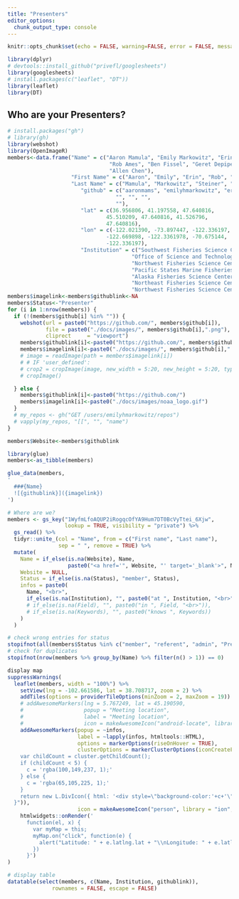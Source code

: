 ```yaml
---
title: "Presenters"
editor_options: 
  chunk_output_type: console
---
```


```r
knitr::opts_chunk$set(echo = FALSE, warning=FALSE, error = FALSE, message = FALSE)

library(dplyr)
# devtools::install_github("privefl/googlesheets")
library(googlesheets)
# install.packages(c("leaflet", "DT"))
library(leaflet)
library(DT)
```

## Who are your Presenters?

```r
# install.packages("gh")
# library(gh)
library(webshot)
library(OpenImageR)
members<-data.frame("Name" = c("Aaron Mamula", "Emily Markowitz", "Erin Steiner", 
                                "Rob Ames", "Ben Fissel", "Geret Depiper", 
                                "Allen Chen"), 
                    "First Name" = c("Aaron", "Emily", "Erin", "Rob", "Ben", "Geret", "Allen"),
                    "Last Name" = c("Mamula", "Markowitz", "Steiner", "Ames", "Fissel", "Depiper", "Chen"),
                       "github" = c("aaronmams", "emilyhmarkowitz", "erinsteiner-NOAA",
                                  "", "", "",  
                                  ""), 
                       "lat" = c(36.956806, 41.197558, 47.640816, 
                               45.510209, 47.640816, 41.526796, 
                               47.640816), 
                       "lon" = c(-122.021390, -73.897447, -122.336197, 
                               -122.669898, -122.3361978, -70.675144,  
                               -122.336197), 
                       "Institution" = c("Southwest Fisheries Science Center", 
                                       "Office of Science and Technology/Alaska Fisheries Science Center", 
                                       "Northwest Fisheries Science Center", 
                                       "Pacific States Marine Fisheries Commission", 
                                       "Alaska Fisheries Science Center", 
                                       "Northeast Fisheries Science Center", 
                                       "Northwest Fisheries Science Center"))
members$imagelink<-members$githublink<-NA                 
members$Status<-"Presenter"
for (i in 1:nrow(members)) {
  if (!(members$github[i] %in% "")) {
    webshot(url = paste0("https://github.com/", members$github[i]),
            file = paste0("./docs/images/", members$github[i],".png"), 
            cliprect	 = "viewport")
    members$githublink[i]<-paste0("https://github.com/", members$github[i])
    members$imagelink[i]<-paste0("./docs/images/", members$github[i],".png")
    # image = readImage(path = members$imagelink[i])
    # # IF 'user_defined':
    # crop2 = cropImage(image, new_width = 5:20, new_height = 5:20, type = 'user_defined')
    # cropImage()

  } else {
    members$githublink[i]<-paste0("https://github.com/")
    members$imagelink[i]<-paste0("./docs/images/noaa_logo.gif")    
  }
  # my_repos <- gh("GET /users/emilyhmarkowitz/repos")
  # vapply(my_repos, "[[", "", "name")
}

members$Website<-members$githublink

library(glue)
members<-as_tibble(members)

glue_data(members,
'
  ###{Name}
  ![{githublink}]({imagelink})
')

```




```r
# Where are we?
members <- gs_key("1WyfmLfoAQUP2iRogqcOfYA9Hum7DT0BcVyTtei_6Xjw",
                  lookup = TRUE, visibility = "private") %>%
  gs_read() %>%
  tidyr::unite_(col = "Name", from = c("First name", "Last name"),
                sep = " ", remove = TRUE) %>%
  mutate(
    Name = if_else(is.na(Website), Name,
                   paste0("<a href='", Website, "' target='_blank'>", Name, "</a>")),
    Website = NULL,
    Status = if_else(is.na(Status), "member", Status),
    infos = paste0(
      Name, "<br>",
      if_else(is.na(Institution), "", paste0("at ", Institution, "<br>"))#,
      # if_else(is.na(Field), "", paste0("in ", Field, "<br>")),
      # if_else(is.na(Keywords), "", paste0("knows ", Keywords))
    )
  )

# check wrong entries for status
stopifnot(all(members$Status %in% c("member", "referent", "admin", "Presenter")))
# check for duplicates
stopifnot(nrow(members %>% group_by(Name) %>% filter(n() > 1)) == 0)
```

```r
display map
suppressWarnings(
  leaflet(members, width = "100%") %>%
    setView(lng = -102.661586, lat = 38.708717, zoom = 2) %>%
    addTiles(options = providerTileOptions(minZoom = 2, maxZoom = 19)) %>%
    # addAwesomeMarkers(lng = 5.767249, lat = 45.190590,
    #                   popup = "Meeting location",
    #                   label = "Meeting location",
    #                   icon = makeAwesomeIcon("android-locate", library = "ion", markerColor = "red")) %>%
    addAwesomeMarkers(popup = ~infos,
                      label = ~lapply(infos, htmltools::HTML),
                      options = markerOptions(riseOnHover = TRUE),
                      clusterOptions = markerClusterOptions(iconCreateFunction=JS("function (cluster) {
    var childCount = cluster.getChildCount();
    if (childCount < 5) {
      c = 'rgba(100,149,237, 1);'
    } else {
      c = 'rgba(65,105,225, 1);'
    }
    return new L.DivIcon({ html: '<div style=\"background-color:'+c+'\"><span>' + childCount + '</span></div>', className: 'marker-cluster', iconSize: new L.Point(40, 40) });
  }")),
                      icon = makeAwesomeIcon("person", library = "ion", markerColor = ~if_else(Status == "member", "blue", "darkblue"))) %>%
    htmlwidgets::onRender('
      function(el, x) {
        var myMap = this;
        myMap.on("click", function(e) {
          alert("Latitude: " + e.latlng.lat + "\\nLongitude: " + e.latlng.lng)
        })
      }')
)
```

```r
# display table
datatable(select(members, c(Name, Institution, githublink)), 
              rownames = FALSE, escape = FALSE)
```


